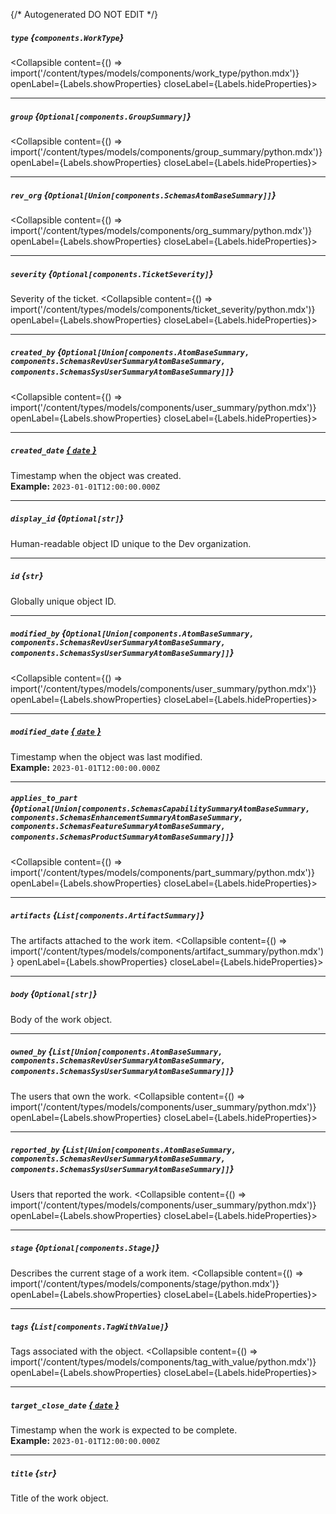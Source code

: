 {/* Autogenerated DO NOT EDIT  */}

##### `type` *{`components.WorkType`}*
<Collapsible content={() => import('/content/types/models/components/work_type/python.mdx')} openLabel={Labels.showProperties} closeLabel={Labels.hideProperties}>
</Collapsible>

---
##### `group` *{`Optional[components.GroupSummary]`}*
<Collapsible content={() => import('/content/types/models/components/group_summary/python.mdx')} openLabel={Labels.showProperties} closeLabel={Labels.hideProperties}>
</Collapsible>

---
##### `rev_org` *{`Optional[Union[components.SchemasAtomBaseSummary]]`}*
<Collapsible content={() => import('/content/types/models/components/org_summary/python.mdx')} openLabel={Labels.showProperties} closeLabel={Labels.hideProperties}>
</Collapsible>

---
##### `severity` *{`Optional[components.TicketSeverity]`}*
Severity of the ticket.
<Collapsible content={() => import('/content/types/models/components/ticket_severity/python.mdx')} openLabel={Labels.showProperties} closeLabel={Labels.hideProperties}>
</Collapsible>

---
##### `created_by` *{`Optional[Union[components.AtomBaseSummary, components.SchemasRevUserSummaryAtomBaseSummary, components.SchemasSysUserSummaryAtomBaseSummary]]`}*
<Collapsible content={() => import('/content/types/models/components/user_summary/python.mdx')} openLabel={Labels.showProperties} closeLabel={Labels.hideProperties}>
</Collapsible>

---
##### `created_date` [*{ `date` }*](https://docs.python.org/3/library/datetime.html#date-objects)
Timestamp when the object was created.
<br/>
**Example:** `2023-01-01T12:00:00.000Z`

---
##### `display_id` *{`Optional[str]`}*
Human\-readable object ID unique to the Dev organization.

---
##### `id` *{`str`}*
Globally unique object ID.

---
##### `modified_by` *{`Optional[Union[components.AtomBaseSummary, components.SchemasRevUserSummaryAtomBaseSummary, components.SchemasSysUserSummaryAtomBaseSummary]]`}*
<Collapsible content={() => import('/content/types/models/components/user_summary/python.mdx')} openLabel={Labels.showProperties} closeLabel={Labels.hideProperties}>
</Collapsible>

---
##### `modified_date` [*{ `date` }*](https://docs.python.org/3/library/datetime.html#date-objects)
Timestamp when the object was last modified.
<br/>
**Example:** `2023-01-01T12:00:00.000Z`

---
##### `applies_to_part` *{`Optional[Union[components.SchemasCapabilitySummaryAtomBaseSummary, components.SchemasEnhancementSummaryAtomBaseSummary, components.SchemasFeatureSummaryAtomBaseSummary, components.SchemasProductSummaryAtomBaseSummary]]`}*
<Collapsible content={() => import('/content/types/models/components/part_summary/python.mdx')} openLabel={Labels.showProperties} closeLabel={Labels.hideProperties}>
</Collapsible>

---
##### `artifacts` *{`List[components.ArtifactSummary]`}*
The artifacts attached to the work item.
<Collapsible content={() => import('/content/types/models/components/artifact_summary/python.mdx')} openLabel={Labels.showProperties} closeLabel={Labels.hideProperties}>
</Collapsible>

---
##### `body` *{`Optional[str]`}*
Body of the work object.

---
##### `owned_by` *{`List[Union[components.AtomBaseSummary, components.SchemasRevUserSummaryAtomBaseSummary, components.SchemasSysUserSummaryAtomBaseSummary]]`}*
The users that own the work.
<Collapsible content={() => import('/content/types/models/components/user_summary/python.mdx')} openLabel={Labels.showProperties} closeLabel={Labels.hideProperties}>
</Collapsible>

---
##### `reported_by` *{`List[Union[components.AtomBaseSummary, components.SchemasRevUserSummaryAtomBaseSummary, components.SchemasSysUserSummaryAtomBaseSummary]]`}*
Users that reported the work.
<Collapsible content={() => import('/content/types/models/components/user_summary/python.mdx')} openLabel={Labels.showProperties} closeLabel={Labels.hideProperties}>
</Collapsible>

---
##### `stage` *{`Optional[components.Stage]`}*
Describes the current stage of a work item.
<Collapsible content={() => import('/content/types/models/components/stage/python.mdx')} openLabel={Labels.showProperties} closeLabel={Labels.hideProperties}>
</Collapsible>

---
##### `tags` *{`List[components.TagWithValue]`}*
Tags associated with the object.
<Collapsible content={() => import('/content/types/models/components/tag_with_value/python.mdx')} openLabel={Labels.showProperties} closeLabel={Labels.hideProperties}>
</Collapsible>

---
##### `target_close_date` [*{ `date` }*](https://docs.python.org/3/library/datetime.html#date-objects)
Timestamp when the work is expected to be complete.
<br/>
**Example:** `2023-01-01T12:00:00.000Z`

---
##### `title` *{`str`}*
Title of the work object.


